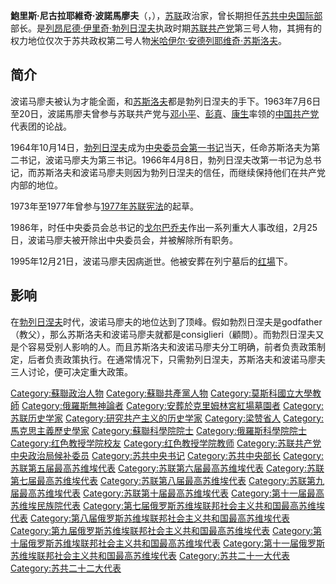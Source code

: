{{unreferenced|time=2012-2-6}} 
{{about|苏联政治家|国际象棋棋手|卢斯兰·波诺马廖夫}}
{{Infobox Officeholder
| name                = 鮑里斯·波諾馬廖夫<br><small>Борис Пономарёв</small>
| image               = Boris Ponomarev.jpg
| image_size          = 200px
| nationality         = [[俄羅斯人|俄羅斯]]
| citizenship         = [[苏联人民|苏联]]
| office              = [[苏联共产党中央委员会国际部|苏联共产党中央委员会国际部]]部长
| term_start          = 1957年2月21日
| term_end            = 1986年2月25日
| predecessor         = 瓦西里·帕夫洛维奇·斯捷潘诺夫
| successor           = [[阿纳托利·费奥多罗维奇·多勃雷宁|阿纳托利·费奥多罗维奇·多勃雷宁]]
| birth_date          = {{OldStyleDate|1905年|1月17日|1月4日}}
| birth_place         = [[俄罗斯帝国|俄罗斯帝国]][[梁赞省|梁赞省]]
| death_date          = {{death date and age|1995|12|21|1905|1|17|df=y}}
| death_place         = [[俄罗斯|俄罗斯]]莫斯科
| residence           = [[庫圖佐夫大街|庫圖佐夫大街]]
| party               = [[苏联共产党|苏联共产党]]
| spouse              = 
| children            = 
| awards              = {{{!}} style="background: transparent"
{{!}} {{社会主义劳动英雄}}
{{!}}}
{{{!}} style="background: transparent"
{{!}} {{列宁勋章}} {{!}}{{!}} {{列宁勋章}} {{!}}{{!}} {{列宁勋章|1965}} {{!}}{{!}} {{列宁勋章}}
{{!}}-
{{!}} {{列宁勋章}} {{!}}{{!}} {{列宁勋章}}{{!}}{{!}} {{十月革命勋章}} {{!}}{{!}} {{一级卫国战争勋章}}
{{!}}-
{{!}} {{劳动红旗勋章}} {{!!}} {{劳动红旗勋章}} {{!!}}{{纪念列宁诞辰一百周年奖章}} {{!!}} {{保卫莫斯科奖章}}   
{{!}}}
{{{!}} style="background: transparent"
{{!}} {{列宁奖}}
{{!}}} 
{{{!}} style="background: transparent"
{{!}} {{卡尔·马克思勋章}}{{!!}}{{克莱门特·哥特瓦尔德勋章}}{{!!}}{{胜利的二月勋章}}
{{!}}}
| signature           =
}}
'''鮑里斯·尼古拉耶維奇·波諾馬廖夫'''（{{lang|ru|'''Борис Николаевич Пономарёв'''}}，{{bd|1905年|1月17日|1995年|12月21日|catIdx=P波}}），[[苏联|苏联]]政治家，曾长期担任[[苏共中央国际部|苏共中央国际部]]部长。是[[列昂尼德·伊里奇·勃列日涅夫|列昂尼德·伊里奇·勃列日涅夫]]执政时期[[苏联共产党|苏联共产党]]第三号人物，其拥有的权力地位仅次于苏共政权第二号人物[[米哈伊尔·安德列耶维奇·苏斯洛夫|米哈伊尔·安德列耶维奇·苏斯洛夫]]。

== 简介 ==
波诺马廖夫被认为才能全面，和[[苏斯洛夫|苏斯洛夫]]都是勃列日涅夫的手下。1963年7月6日至20日，波諾馬廖夫曾参与苏联共产党与[[邓小平|邓小平]]、[[彭真|彭真]]、[[康生|康生]]率领的[[中国共产党|中国共产党]]代表团的论战。

1964年10月14日，[[勃列日涅夫|勃列日涅夫]]成为[[苏联共产党中央委员会总书记|中央委员会第一书记]]当天，任命苏斯洛夫为第二书记，波诺马廖夫为第三书记。1966年4月8日，勃列日涅夫改第一书记为总书记，{{fact|并敦促最高苏维埃通过宪法明文规定，将中央委员会总书记定性为执政党党魁兼国家元首兼政府首脑。}}而苏斯洛夫和波诺马廖夫则因为勃列日涅夫的信任，而继续保持他们在共产党内部的地位。

1973年至1977年曾参与[[1977年苏联宪法|1977年苏联宪法]]的起草。

1986年，时任中央委员会总书记的[[戈尔巴乔夫|戈尔巴乔夫]]作出一系列重大人事改组，2月25日，波诺马廖夫被开除出中央委员会，并被解除所有职务。

1995年12月21日，波诺马廖夫因病逝世。他被安葬在列宁墓后的[[红場|红場]]下。
== 影响 ==
在[[勃列日涅夫|勃列日涅夫]]时代，波诺马廖夫的地位达到了顶峰。假如勃烈日涅夫是godfather（教父），那么苏斯洛夫和波诺马廖夫就都是consiglieri（顧問）。而勃烈日涅夫又是个容易受别人影响的人。而且苏斯洛夫和波诺马廖夫分工明确，前者负责政策制定，后者负责政策执行。在通常情况下，只需勃列日涅夫，苏斯洛夫和波诺马廖夫三人讨论，便可决定重大政策。

{{勃列日涅夫时代}}
{{Authority control}}

{{DEFAULTSORT:Ponomarev, Boris}}
[[Category:蘇聯政治人物|Category:蘇聯政治人物]]
[[Category:蘇聯共產黨人物|Category:蘇聯共產黨人物]]
[[Category:莫斯科國立大學教師|Category:莫斯科國立大學教師]]
[[Category:俄羅斯無神論者|Category:俄羅斯無神論者]]
[[Category:安葬於克里姆林宮紅場墓園者|Category:安葬於克里姆林宮紅場墓園者]]
[[Category:苏联历史学家|Category:苏联历史学家]]
[[Category:研究共产主义的历史学家|Category:研究共产主义的历史学家]]
[[Category:梁赞省人|Category:梁赞省人]]
[[Category:馬克思主義歷史學家|Category:馬克思主義歷史學家]]
[[Category:蘇聯科學院院士|Category:蘇聯科學院院士]]
[[Category:俄羅斯科學院院士|Category:俄羅斯科學院院士]]
[[Category:红色教授学院校友|Category:红色教授学院校友]]
[[Category:红色教授学院教师|Category:红色教授学院教师]]
[[Category:苏联共产党中央政治局候补委员|Category:苏联共产党中央政治局候补委员]]
[[Category:苏共中央书记|Category:苏共中央书记]]
[[Category:苏共中央部长|Category:苏共中央部长]]
[[Category:苏联第五届最高苏维埃代表|Category:苏联第五届最高苏维埃代表]]
[[Category:苏联第六届最高苏维埃代表|Category:苏联第六届最高苏维埃代表]]
[[Category:苏联第七届最高苏维埃代表|Category:苏联第七届最高苏维埃代表]]
[[Category:苏联第八届最高苏维埃代表|Category:苏联第八届最高苏维埃代表]]
[[Category:苏联第九届最高苏维埃代表|Category:苏联第九届最高苏维埃代表]]
[[Category:苏联第十届最高苏维埃代表|Category:苏联第十届最高苏维埃代表]]
[[Category:第十一届最高苏维埃民族院代表|Category:第十一届最高苏维埃民族院代表]]
[[Category:第七届俄罗斯苏维埃联邦社会主义共和国最高苏维埃代表|Category:第七届俄罗斯苏维埃联邦社会主义共和国最高苏维埃代表]]
[[Category:第八届俄罗斯苏维埃联邦社会主义共和国最高苏维埃代表|Category:第八届俄罗斯苏维埃联邦社会主义共和国最高苏维埃代表]]
[[Category:第九届俄罗斯苏维埃联邦社会主义共和国最高苏维埃代表|Category:第九届俄罗斯苏维埃联邦社会主义共和国最高苏维埃代表]]
[[Category:第十届俄罗斯苏维埃联邦社会主义共和国最高苏维埃代表|Category:第十届俄罗斯苏维埃联邦社会主义共和国最高苏维埃代表]]
[[Category:第十一届俄罗斯苏维埃联邦社会主义共和国最高苏维埃代表|Category:第十一届俄罗斯苏维埃联邦社会主义共和国最高苏维埃代表]]
[[Category:苏共二十一大代表|Category:苏共二十一大代表]]
[[Category:苏共二十二大代表|Category:苏共二十二大代表]]